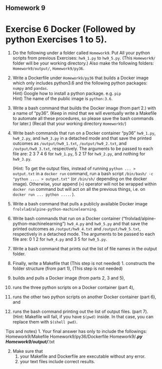 ## Homework 9
# Exercise 6 Docker (Followed by python Exercises 1 to 5).

1. Do the following under a folder called `Homework9`. Put All your 
   python scripts from previous Exercises: `hw9_1.py` to `hw9_5.py`.
   (This `Homework9/` folder will be your working directory.)
   Also make the following folders: `Homework9/output/`, `Homework9/py36`.

2. Write a Dockerfile under `Homework9/py36` that builds 
   a Docker image which only includes python3.6 and the following python packages:
   `numpy` and `pandas`.  
   Hint) Google how to install a python package. e.g. `pip`  
   Hint) The name of the public image is `python:3.6`.

3. Write a bash command that builds the Docker image (from part 2.) with a name 
   of "py36".
   (Keep in mind that we will eventually write a Makefile to automate all these
   procedures, so please save the bash commands for later.)
   (Recall that your working directory `Homework9/`)

4. Write bash commands that run on a Docker container "py36" `hw9_1.py`, 
   `hw9_2.py`, and `hw9_3.py` in a detached mode and 
   that save the printed outcomes as 
   `/output/hw9_1.txt`, `/output/hw9_2.txt`, and `/output/hw9_3.txt`, 
   respectively.
   The arguments to be passed to each file are:
   2 3 7 4 6  for `hw9_1.py`,
   5 2 17 for `hw9_2.py`, and
   nothing for `hw9_3.py`.

   (Hint: To get the output files, 
   instead of running `python ... > output.txt` in a `docker run` command,
   run a bash script `/bin/bash/ -c "python .... > output.txt"` (or `/bin/sh/` depending on the docker image).
   Otherwise, your append (`>`) operator will not be wrapped within `docker run` command
   but will act on all the previous things, i.e. on `docker run ... python ....`. ).

5. Write a bash command that pulls a publicly available Docker image
   `frolvlad/alpine-python-machinelearning`.

6. Write bash commands that run on a Docker container 
   ("frolvlad/alpine-python-machinelearning") 
   `hw9_4.py` and `hw9_5.py` and that save the printed outcomes as 
   `/output/hw9_4.txt` and `/output/hw9_5.txt`, respectively
   in a detached mode.
   The arguments to be passed to each file are:
   0 1 2  for `hw9_4.py` and
   3 5 for `hw9_5.py`.


7. Write a bash command that prints out the list of file names in the output folder.

8. Finally, write a Makefile that
  (This step is not needed) 1. constructs the folder structure (from part 1), (This step is not needed)  
  2. builds and pulls a Docker image (from parts 2, 3 and 5),
  3. runs the three python scripts on a Docker container (part 4),  
  4. runs the other two python scripts on another Docker container (part 6), and  
  5. runs the bash command printing out the list of output files. (part 7).
  (Hint: Makefile will fail, if you have `$(pwd)` inside. In that case, you can
  replace them with `$(shell pwd)`.


Tips and notes)
1. Your final answer has only to include the followings:
  Homework9/Makefile
  Homework9/py36/Dockerfile
  Homework9/***.py
  Homework9/output/***.txt

2. Make sure that
   1) your Makefile and Dockerfile are executable without any error.
   2) your text files include correct results.
